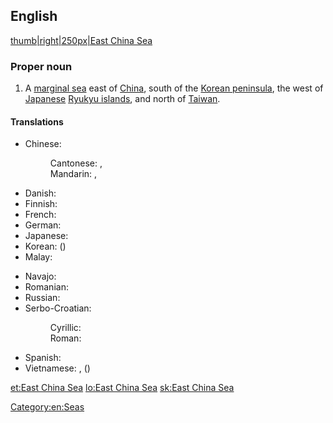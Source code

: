 ==English==

{{wikipedia}}
[[image:East China Sea.jpg|thumb|right|250px|East China Sea]]

===Proper noun===
{{en-proper noun}}

# A [[marginal sea]] east of [[China]], south of the [[Korean peninsula]], the west of [[Japanese]] [[Ryukyu islands]], and north of [[Taiwan]].

====Translations====
{{trans-top|a sea}}
* Chinese:
*: Cantonese: {{tø|yue|東海|sc=Hani}}, {{tø|yue|东海|tr=dung1 hoi2|sc=Hani}}
*: Mandarin: {{t|cmn|東海|sc=Hani}}, {{t|cmn|东海|tr=Dōng Hǎi|sc=Hani}}
* Danish: {{t-|da|Østkinesiske Hav}}
* Finnish: {{t-|fi|Itä-Kiinanmeri}}
* French: {{t|fr|mer de Chine orientale|f}}
* German: {{t-|de|Ostchinesisches Meer|n}}
* Japanese: {{t-|ja|東シナ海|tr=Higashi-Shina-Kai}}
* Korean: {{t|ko|동중국해|tr=Dong Jungguk hae|sc=Kore}} ({{t|ko|東中國海|sc=Kore}})
* Malay: {{t-|ms|Laut China Timur}}
{{trans-mid}}
* Navajo: {{tø|nv|Tónteel náátsʼósí}}
* Romanian: {{t-|ro|Marea Chinei de Est}}
* Russian: {{t|ru|Восточно-Китайское море|n|tr=Vostóčno-Kitájskoje móre|sc=Cyrl}}
* Serbo-Croatian:
*:Cyrillic: {{t|sh|Источнокинеско море|n}}
*:Roman: {{t|sh|Istočnokinesko more|n}} 
* Spanish: {{t|es|mar de China Oriental|m}}
* Vietnamese: {{t-|vi|Biển Hoa Đông}}, {{t-|vi|Đông Hải}} ({{t|vi|東海}})
{{trans-bottom}}

[[Category:en:Seas]]

[[et:East China Sea]]
[[lo:East China Sea]]
[[sk:East China Sea]]